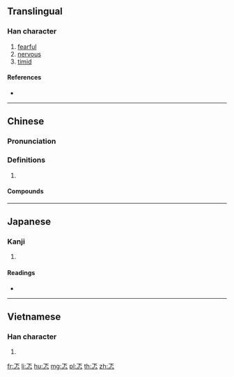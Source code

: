 {{character info/new}}
==Translingual==

===Han character===
{{Han char|rn=61|rad=心|as=03|sn=7|four=10333|canj=MYP|ids=⿱下心}}

# [[fearful]]
# [[nervous]]
# [[timid]]

====References====
* {{Han ref|kx=0376.090|dkj=10317|dj=0702.180|hdz=42269.050|uh=5FD1|ud=24529|bh=CAD7|bd=51927}}

----

==Chinese==
{{zh-forms}}

===Pronunciation===
{{zh-pron
|m=tè
|c=tik1
|mc=
|oc=y
|cat=
}}

===Definitions===
{{zh-hanzi}}

# {{rfdef|zh}}

====Compounds====
{{zh-der|忑忑忐忐|忐忑不定|忐忑不安|忐忑|忐忐忑忑|忐上忑下}}

----

==Japanese==

===Kanji===
{{ja-kanji|grade=|rs=心03}}

# {{defn|lang=ja|sort=心03}}

====Readings====
* {{ja-readings|on=[[とく]] (toku), [[とう]] (tō)|kun=[[むなしい]] (munashii)}}

----

==Vietnamese==

===Han character===
{{vi-readings|rs=心03|hanviet=thắc}}

# {{defn|lang=vi|sort=心03}}

[[fr:忑]]
[[li:忑]]
[[hu:忑]]
[[mg:忑]]
[[pl:忑]]
[[th:忑]]
[[zh:忑]]